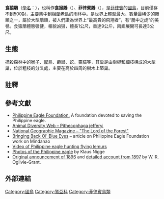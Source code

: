 {{noteTA|G1=地名}}
{{speciesbox
|name               = 食猿鵰
|status             = CR
|status_system      = iucn3.1
|status_ref         = <ref>{{IUCN2006|assessors=BirdLife International|year=2004|id=144490|title=Pithecophaga jefferyi|downloaded=2009-1-7}}</ref>
|image              = Noblest Flyer Philippine Eagle.jpg
|genus              = Pithecophaga
|parent_authority   = [[William_Robert_Ogilvie-Grant|Ogilvie-Grant]], 1896
|species            = jefferyi
|authority          = [[William_Robert_Ogilvie-Grant|Ogilvie-Grant]], 1896
|range_map          = Phileagle rangemap.png
|range_map_caption  = 分佈
}}

'''食猿鵰'''（[[學名|學名]]：''{{lang|la|Pithecophaga jefferyi}}''），也稱作'''食猴鵰'''（{{lang|en|Monkey-eating Eagle}}）、'''菲律賓鵰'''（{{lang|en|Philippine Eagle}}），是[[菲律賓|菲律賓]]的[[國鳥|國鳥]]，目前僅存不到500對，主要集中到[[棉蘭老島|棉蘭老島]]的雨林中。是世界上體型最大、數量最稀少的鵰類之一，屬於大型鵰類，被人們讚為世界上“最高貴的飛翔者”，有“鵰中之虎”的美譽。食猿鵰體態强健，相貌凶狠，體長1公尺，重達9公斤，兩翅展開可長達3公尺。

== 生態 ==
捕殺森林中的[[猴子|猴子]]、[[犀鳥|犀鳥]]、[[鼯鼠|鼯鼠]]、[[蛇|蛇]]、[[靈貓|靈貓]]等，其巢是由樹棍和細枝構成的大型巢，位於粗枝的分叉處，主要在高於四周的樹木上築巢。

== 註釋 ==
{{reflist}}

== 參考文獻 ==
*[http://www.philippineeaglefoundation.org/ Philippine Eagle Foundation.] {{Wayback|url=http://www.philippineeaglefoundation.org/ |date=20210506213622 }} A foundation devoted to saving the Philippine eagle.
*[http://animaldiversity.ummz.umich.edu/site/accounts/information/Pithecophaga_jefferyi.html Animal Diversity Web – Pithecophaga jefferyi] {{Wayback|url=http://animaldiversity.ummz.umich.edu/site/accounts/information/Pithecophaga_jefferyi.html |date=20110227055452 }}
*[http://ngm.nationalgeographic.com/2008/02/philippine-eagles/mel-white-text National Geographic Magazine – "The Lord of the Forest"] {{Wayback|url=http://ngm.nationalgeographic.com/2008/02/philippine-eagles/mel-white-text |date=20171122112608 }}
*[http://www.drmartinwilliams.com/conservation/philippine-eagle-mindanao.html Bringing Back Ol' Blue Eyes] {{Wayback|url=http://www.drmartinwilliams.com/conservation/philippine-eagle-mindanao.html |date=20210428081254 }} – article on Philippine Eagle Foundation work on Mindanao
*[https://web.archive.org/web/20100204134046/http://www.arkive.org/philippine-eagle/pithecophaga-jefferyi/video-08.html Video of Philippine eagle hunting flying lemurs]
*[https://web.archive.org/web/20180327204743/http://www.nigge.com/projects/philippine_eagle/thumbnails.html Photos of the Philippine eagle] by Klaus Nigge
*[https://www.biodiversitylibrary.org/item/101092#page/376/ Original announcement of 1896] {{Wayback|url=https://www.biodiversitylibrary.org/item/101092#page/376/ |date=20210506013707 }} and [https://www.biodiversitylibrary.org/item/54800#page/262/ detailed account from 1897] {{Wayback|url=https://www.biodiversitylibrary.org/item/54800#page/262/ |date=20210426030447 }} by W. R. Ogilvie-Grant.

== 外部連結 ==
{{Commons|Pithecophaga jefferyi}}
{{Wikispecies|Pithecophaga jefferyi}}

{{Falconiformes-stub}}
{{Taxonbar|from=Q185213}}
{{Circaetinae}}

[[Category:國鳥|Category:國鳥]]
[[Category:鵟亞科|Category:鵟亞科]]
[[Category:菲律賓鳥類|Category:菲律賓鳥類]]
